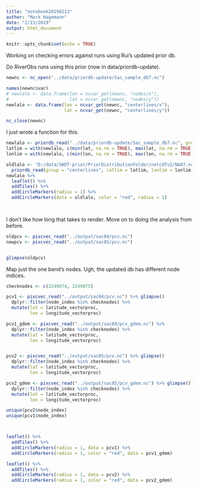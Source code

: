 ```yaml
---
title: "notebook20190213"
author: "Mark Hagemann"
date: "2/13/2019"
output: html_document
---
```


```r
knitr::opts_chunk$set(echo = TRUE)
```

Working on checking errors against runs using Rui's updated prior db. 

Do RiverObs runs using this prior (now in data/priordb-update).

```r
newnc <- nc_open("../data/priordb-update/Sac_sample_db7.nc")

names(newnc$var)
# newlalo <- data.frame(lon = ncvar_get(newnc, "nodes/x"),
#                       lat = ncvar_get(newnc, "nodes/y"))
newlalo <- data.frame(lon = ncvar_get(newnc, "centerlines/x"),
                      lat = ncvar_get(newnc, "centerlines/y"))

nc_close(newnc)
```

I just wrote a function for this. 

```r
newlalo <- priordb_read("../data/priordb-update/Sac_sample_db7.nc", group = "centerlines")
latlim = with(newlalo, c(min(lat, na.rm = TRUE), max(lat, na.rm = TRUE)))
lonlim = with(newlalo, c(min(lon, na.rm = TRUE), max(lon, na.rm = TRUE)))

oldlalo <- "D:/data/SWOT-prior/PriorDistributionFolder/netcdfv2/NA07.nc" %>% 
  priordb_read(group = "centerlines", latlim = latlim, lonlim = lonlim)
newlalo %>% 
  leaflet() %>% 
  addTiles() %>% 
  addCircleMarkers(radius = 1) %>% 
  addCircleMarkers(data = oldlalo, color = "red", radius = 1) 
  



```

I don't like how long that takes to render. Move on to doing the analysis from before. 


```r
oldpcv <- pixcvec_read("../output/sac04/pcv.nc")
newpcv <- pixcvec_read("../output/sac05/pcv.nc")


glimpse(oldpcv)

```

Map just the one bend's nodes. Ugh, the updated db has different node indices. 

```r
checknodes <- c(3249074, 3249075)

pcv1 <- pixcvec_read("../output/sac04/pcv.nc") %>% glimpse()
  dplyr::filter(node_index %in% checknodes) %>% 
  mutate(lat = latitude_vectorproc,
         lon = longitude_vectorproc)

pcv1_gdem <- pixcvec_read("../output/sac04/pcv_gdem.nc") %>% 
  dplyr::filter(node_index %in% checknodes) %>% 
  mutate(lat = latitude_vectorproc,
         lon = longitude_vectorproc)


pcv2 <- pixcvec_read("../output/sac05/pcv.nc") %>% glimpse()
  dplyr::filter(node_index %in% checknodes) %>% 
  mutate(lat = latitude_vectorproc,
         lon = longitude_vectorproc)

pcv2_gdem <- pixcvec_read("../output/sac05/pcv_gdem.nc") %>% glimpse()
  dplyr::filter(node_index %in% checknodes) %>% 
  mutate(lat = latitude_vectorproc,
         lon = longitude_vectorproc)

unique(pcv2$node_index)
unique(pcv1$node_index)



leaflet() %>% 
  addTiles() %>% 
  addCircleMarkers(radius = 1, data = pcv1) %>% 
  addCircleMarkers(radius = 1, color = "red", data = pcv1_gdem)

leaflet() %>% 
  addTiles() %>% 
  addCircleMarkers(radius = 1, data = pcv2) %>% 
  addCircleMarkers(radius = 1, color = "red", data = pcv2_gdem)
```

